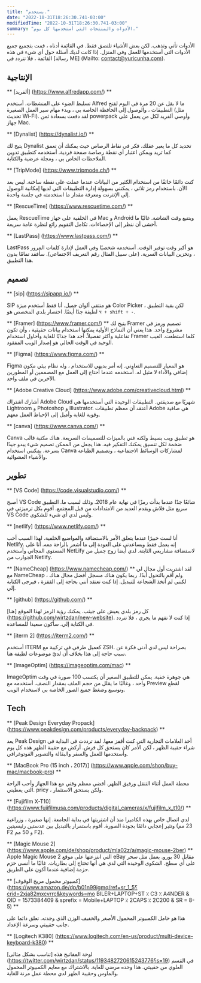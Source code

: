 ```yaml
---
title: "يستخدم."
date: "2022-10-31T18:26:30.741-03:00"
modifiedTime: "2022-10-31T18:26:30.741-03:00"
summary: "الأدوات والمنتجات التي أستخدمها كل يوم."
---
```


الأدوات تأتي وتذهب. لكن بعض الأشياء تلتصق فقط. في القائمة أدناه ، قمت بتجميع جميع الأدوات التي أستخدمها للعمل وفي المنزل. إذا كانت لديك أسئلة حول أي شيء في هذه القائمة ، فلا تتردد في [رسالة ME] (Mailto: contact@yuricunha.com).

## الإنتاجية

** [ألفريد] (https://www.alfredapp.com/) **

تسليط الضوء على المنشطات. أستخدم Alfred ما لا يقل عن 20 مرة في اليوم لفتح التطبيقات ، والوصول إلى الحافظة الخاصة بي ، وبدء مهام سير العمل الصغيرة (مثل تحديث Wi-Fi). لقد دفعت بسعادة ثمن powerpack وأوصي ألفريد لكل من يعمل على جهاز Mac.

** [Dynalist] (https://dynalist.io/) **

يتيح لك Dynalist تحديد كل ما يعبر عقلك. فكر في نقاط الرصاص حيث يمكنك أن تعمق كما تريد ويمكن اعتبار أي نقطة رصاصة صفحة فردية. أستخدمه كتطبيق تدوين الملاحظات الخاص بي ، ومجلة عرضية والكتابة.

** [TripMode] (https://www.tripmode.ch/) **

كنت دائمًا خائفًا من استخدام الكثير من البيانات عندما عملت على نقطة ساخنة. ليس بعد الآن. باستخدام رمز ثلاثي ، يمكنني بسهولة إدارة التطبيقات التي لديها إمكانية الوصول إلى الإنترنت ومعرفة مقدار ما استخدمته في جلسة واحدة.

** [RescueTime] (https://www.rescuetime.com/) **

يعمل RescueTime في الخلفية على جهاز Mac و Android ويتتبع وقت الشاشة. غالبًا ما أخشى أن ننظر إلى الإحصاءات. تكامل التقويم رائع لنظرة عامة سريعة.

** [LastPass] (https://www.lastpass.com/) **

LastPass هو أكبر وقت توفير الوقت. أستخدمه شخصيًا وفي العمل لإدارة كلمات المرور ، وتخزين البيانات السرية. (على سبيل المثال رقم التعريف الاجتماعي). سأفقد تمامًا بدون هذا التطبيق.

## تصميم

** [sip] (https://sipapp.io/) **

SIP هو منتقي ألوان جميل. أنا فقط أستخدم ميزة Color Picker ، لكن بقية التطبيق لطيفة جدًا أيضًا. اختصار بلدي المخصص هو `⌥ + shift + -`.

** [Framer] (https://www.framer.com/) **
يتيح لك Framer تصميم ورمز في مشروع واحد. هذا يعني أن النماذج الأولية يمكنها استخدام بيانات حقيقية ، وأن تكون تفاعلية وأكثر تفصيلاً. أجد هذا جذابًا للغاية وأحاول استخدام Framer كلما استطعت. العيب الوحيد في الوقت الحالي هو إصدار الويب المفقود.

** [Figma] (https://www.figma.com/) **

Figma هو المعيار للتصميم التعاوني. إنه أمر بديهي للاستخدام ، وله نظام بيئي مكون إضافي والأداء لا مثيل له. أستخدمه عندما أحتاج إلى العمل مع المصممين أو المطورين الآخرين في ملف واحد.

** [Adobe Creative Cloud] (https://www.adobe.com/creativecloud.html) **

أشارك اشتراك Adobe Cloud شهريًا مع صديقتي. التطبيقات الوحيدة التي أستخدمها هي Lightroom و Photoshop و Illustrator. أعتقد أن معظم تطبيقات Adobe هي صافية وقوية للغاية وأميل إلى الإحباط العمل معهم.

** [canva] (https://www.canva.com/) **

Canva هو تطبيق ويب بسيط ولكنه غني بالميزات للتصميمات السريعة. هناك مكتبة قالب ضخمة لكل تنسيق يمكنك التفكير فيه. هذا يجعل من الممكن تصميم شيء يبدو جيدًا بسرعة. يمكنني استخدام Canva لمشاركات الوسائط الاجتماعية ، وتصميم الطباعة والأشياء العشوائية.

## تطوير

** [VS Code] (https://code.visualstudio.com/) **

أصبح VS Code شائعًا جدًا عندما بدأت رمزًا في نهاية عام 2018. وذلك لسبب ما. التطبيق سريع مثل فلاش ويقدم العديد من الامتدادات من قبل المجتمع. أقوم بكل ترميزتي في VS Code وليس لدي أي شيء للشكوى.

** [netlify] (https://www.netlify.com/) **

أنا لست خبيرًا عندما يتعلق الأمر بالاستضافة والمواضيع الخلفية. لهذا السبب أحب Netlify. إنه يعمل فقط ويساعدني على العودة إلى ما أشعر بالراحة معه. أنا على المستوى المجاني وأستخدم NetLify لاستضافة مشاريعي الثابتة. لدي أيضا زوج جميل من الجوارب من Netlify.

** [NameCheap] (https://www.namecheap.com/) **
لقد اشتريت أول مجال لي مع NameCheap ولم أقم بالتحول أبدًا. ربما يكون هناك مسجل أفضل مجال هناك ، لكنني لم أتخذ الشجاعة للتبديل. إذا كنت تعتقد أنني بحاجة إلى القفزة ، فيرجى الكتابة إلي.

** [github] (https://github.com/) **

كل رمز بلدي يعيش على جيثب. يمكنك رؤية الرمز لهذا الموقع [هنا] (https://github.com/wirtzdan/new-website). إذا كنت لا تفهم ما يجري ، فلا تتردد في الكتابة إلي. سأكون سعيدا للمساعدة.

** [iterm 2] (https://iterm2.com/) **

أستخدم ITERM كعميل طرفي في تركيبة مع ZSH. بصراحة ليس لدي أدنى فكرة عن سبب حاجة إلى هذا بخلاف أن لديّ موضوعات لطيفة هنا.

** [ImageOptim] (https://imageoptim.com/mac) **

ImageOptim هي جوهرة خفية. يمكن للتطبيق الصغير أن يكتسب 100 صورة في وقت واحد ، وغالبًا ما يقلل من حجم الملف بمقدار النصف. أستخدمه مع Preview لقطع وتوسيع وضغط جميع الصور الخاصة بي لاستخدام الويب.

## Tech

** [Peak Design Everyday Propack] (https://www.peakdesign.com/products/everyday-backpack) **

يعد Peak Design أحد العلامات التجارية التي كنت أقفز معها. لقد ترددت في البداية في شراء حقيبة الظهر ، لكن الأمر كان يستحق كل قرش. أركض مع حقيبة الظهر هذه كل يوم وأستخدمها للعمل والسفر والبقالة والتصوير الفوتوغرافي.

** [MacBook Pro (15 inch ، 2017)] (https://www.apple.com/shop/buy-mac/macbook-pro) **

محطة العمل أثناء التنقل ورفيق الظهر. أقضي معظم وقتي مع هذا الجهاز وأحب الراحة التي يعطيني. pricy ، ولكن يستحق الاستثمار.

** [Fujifilm X-T10] (https://www.fujifilmusa.com/products/digital_cameras/x/fujifilm_x_t10/) **

لدي اتصال خاص بهذه الكاميرا منذ أن اشتريتها في بداية الجامعة. إنها صغيرة ، وزراعية وتثير إعجابي دائمًا بجودة الصورة. أقوم باستمرار بالتبديل بين عدستين رئيسيتين (23 مم F2 و 50 مم F2).

** [Magic Mouse 2] (https://www.apple.com/de/shop/product/mla02z/a/magic-mouse-2ber) **
Apple Magic Mouse 2 التي انتزعتها على موقع eBay مقابل 30 يورو. يعمل مثل سحر على أي سطح. الشكوى الوحيدة التي لدي هي أنها تحتاج إلى بطاريات. غالبًا ما أنسى حزم حزمة إضافية عندما أكون على الطريق.

** [كمبيوتر محمول مريح الوقوف] (https://www.amazon.de/dp/b01n99igmq/ref=sr_1_5؟crid=2xja82mxcvrrc&keywords=mo BILER+LAPTOP+ST ٪ C3 ٪ A4NDER & QID = 1573384409 & sprefix = Mobile+LAPTOP ٪ 2CAPS ٪ 2C200 & SR = 8-5) **

هذا هو حامل الكمبيوتر المحمول الأصغر والخفيف الوزن الذي وجدته. تعلق دائما على جانب حقيبتي وسرعة الإعداد.

** [Logitech K380] (https://www.logitech.com/en-us/product/multi-device-keyboard-k380) **

لوحة المفاتيح هذه [تناسب بشكل مثالي] (https://twitter.com/wirtzdan/status/1193482720615243776؟s=19) في القسم العلوي من حقيبتي. هذا وحده مرضي للغاية. بالاشتراك مع معايم الكمبيوتر المحمول والماوس وحقيبة الظهر لدي محطة عمل مرنة للغاية.